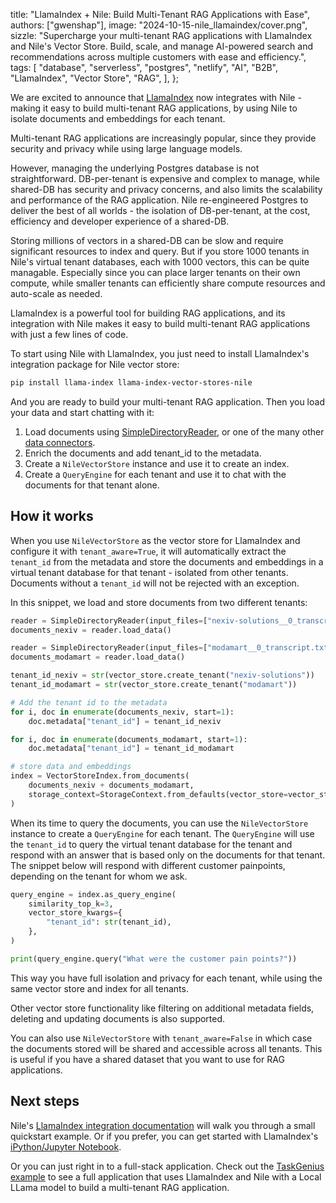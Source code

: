   title: "LlamaIndex + Nile: Build Multi-Tenant RAG Applications with Ease",
  authors: ["gwenshap"],
  image: "2024-10-15-nile_llamaindex/cover.png",
  sizzle:
    "Supercharge your multi-tenant RAG applications with LlamaIndex and Nile's Vector Store. Build, scale, and manage AI-powered search and recommendations across multiple customers with ease and efficiency.",
  tags: [
    "database",
    "serverless",
    "postgres",
    "netlify",
    "AI",
    "B2B",
    "LlamaIndex",
    "Vector Store",
    "RAG",
  ],
};

We are excited to announce that [LlamaIndex](https://www.llamaindex.ai/) now integrates with Nile - making it easy to build multi-tenant RAG applications, by using Nile to isolate documents and embeddings for each tenant.

Multi-tenant RAG applications are increasingly popular, since they provide security and privacy while using large language models.

However, managing the underlying Postgres database is not straightforward. DB-per-tenant is expensive and complex to manage, while shared-DB has security and privacy concerns, and also limits the
scalability and performance of the RAG application. Nile re-engineered Postgres to deliver the best of all worlds - the isolation of DB-per-tenant, at the cost, efficiency and developer experience of
a shared-DB.

Storing millions of vectors in a shared-DB can be slow and require significant resources to index and query. But if you store 1000 tenants in Nile's virtual tenant databases, each with 1000 vectors,
this can be quite managable. Especially since you can place larger tenants on their own compute, while smaller tenants can efficiently share compute resources and auto-scale as needed.

LlamaIndex is a powerful tool for building RAG applications, and its integration with Nile makes it easy to build multi-tenant RAG applications with just a few lines of code.

To start using Nile with LlamaIndex, you just need to install LlamaIndex's integration package for Nile vector store:

```bash
pip install llama-index llama-index-vector-stores-nile
```

And you are ready to build your multi-tenant RAG application. Then you load your data and start chatting with it:

1. Load documents using [SimpleDirectoryReader](https://docs.llamaindex.ai/en/stable/module_guides/loading/simpledirectoryreader/),
   or one of the many other [data connectors](https://docs.llamaindex.ai/en/stable/module_guides/loading/connector/).
2. Enrich the documents and add tenant_id to the metadata.
3. Create a `NileVectorStore` instance and use it to create an index.
4. Create a `QueryEngine` for each tenant and use it to chat with the documents for that tenant alone.

## How it works

When you use `NileVectorStore` as the vector store for LlamaIndex and configure it with `tenant_aware=True`, it will automatically extract the `tenant_id` from the metadata and
store the documents and embeddings in a virtual tenant database for that tenant - isolated from other tenants. Documents without a `tenant_id` will not be rejected with an exception.

In this snippet, we load and store documents from two different tenants:

```python
reader = SimpleDirectoryReader(input_files=["nexiv-solutions__0_transcript.txt"])
documents_nexiv = reader.load_data()

reader = SimpleDirectoryReader(input_files=["modamart__0_transcript.txt"])
documents_modamart = reader.load_data()

tenant_id_nexiv = str(vector_store.create_tenant("nexiv-solutions"))
tenant_id_modamart = str(vector_store.create_tenant("modamart"))

# Add the tenant id to the metadata
for i, doc in enumerate(documents_nexiv, start=1):
    doc.metadata["tenant_id"] = tenant_id_nexiv

for i, doc in enumerate(documents_modamart, start=1):
    doc.metadata["tenant_id"] = tenant_id_modamart

# store data and embeddings
index = VectorStoreIndex.from_documents(
    documents_nexiv + documents_modamart,
    storage_context=StorageContext.from_defaults(vector_store=vector_store),
)
```

When its time to query the documents, you can use the `NileVectorStore` instance to create a `QueryEngine` for each tenant. The `QueryEngine` will use the `tenant_id` to query the
virtual tenant database for the tenant and respond with an answer that is based only on the documents for that tenant. The snippet below will respond with different customer painpoints,
depending on the tenant for whom we ask.

```python
query_engine = index.as_query_engine(
    similarity_top_k=3,
    vector_store_kwargs={
        "tenant_id": str(tenant_id),
    },
)

print(query_engine.query("What were the customer pain points?"))
```

This way you have full isolation and privacy for each tenant, while using the same vector store and index for all tenants.

Other vector store functionality like filtering on additional metadata fields, deleting and updating documents is also supported.

You can also use `NileVectorStore` with `tenant_aware=False` in which case the documents stored will be shared and accessible across all tenants. This is useful if you have a shared dataset
that you want to use for RAG applications.

## Next steps

Nile's [LlamaIndex integration documentation](https://www.thenile.dev/docs/partners/llamaindex) will walk you through a small quickstart example.
Or if you prefer, you can get started with LlamaIndex's [iPython/Jupyter Notebook](https://docs.llamaindex.ai/en/stable/examples/vector_stores/NileVectorStore/).

Or you can just right in to a full-stack application. Check out the [TaskGenius example](https://github.com/niledatabase/niledatabase/tree/main/examples/ai/local_llama_task_genius) to see a full
application that uses LlamaIndex and Nile with a Local LLama model to build a multi-tenant RAG application.
